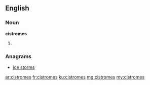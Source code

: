 ==English==

===Noun===
'''cistromes'''

# {{plural of|cistrome}}

===Anagrams===
* [[ice storms#English|ice storms]]

[[ar:cistromes]]
[[fr:cistromes]]
[[ku:cistromes]]
[[mg:cistromes]]
[[my:cistromes]]